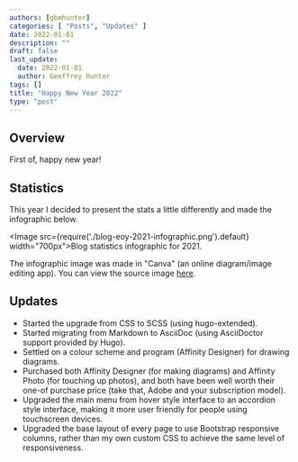 ```yaml
---
authors: [gbmhunter]
categories: [ "Posts", "Updates" ]
date: 2022-01-01
description: ""
draft: false
last_update:
  date: 2022-01-01
  author: Geoffrey Hunter
tags: []
title: "Happy New Year 2022"
type: "post"
---
```


## Overview

First of, happy new year!

## Statistics

This year I decided to present the stats a little differently and made the infographic below.

<Image src={require('./blog-eoy-2021-infographic.png').default} width="700px">Blog statistics infographic for 2021. </Image>

The infographic image was made in "Canva" (an online diagram/image editing app). You can view the source image [here](https://www.canva.com/design/DAExcXpjIzI/9u5e1myIuzQCf1Aw_PAmSQ/view?utm_content=DAExcXpjIzI&utm_campaign=designshare&utm_medium=link&utm_source=sharebutton).

## Updates

- Started the upgrade from CSS to SCSS (using hugo-extended).
- Started migrating from Markdown to AsciiDoc (using AsciiDoctor support provided by Hugo).
- Settled on a colour scheme and program (Affinity Designer) for drawing diagrams.
- Purchased both Affinity Designer (for making diagrams) and Affinity Photo (for touching up photos), and both have been well worth their one-of purchase price (take that, Adobe and your subscription model).
- Upgraded the main menu from hover style interface to an accordion style interface, making it more user friendly for people using touchscreen devices.
- Upgraded the base layout of every page to use Bootstrap responsive columns, rather than my own custom CSS to achieve the same level of responsiveness.

